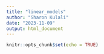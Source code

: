 ```yaml
---
title: "linear_models"
author: "Sharon Kulali"
date: "2023-11-09"
output: html_document
---
```


```r
knitr::opts_chunk$set(echo = TRUE)
```

